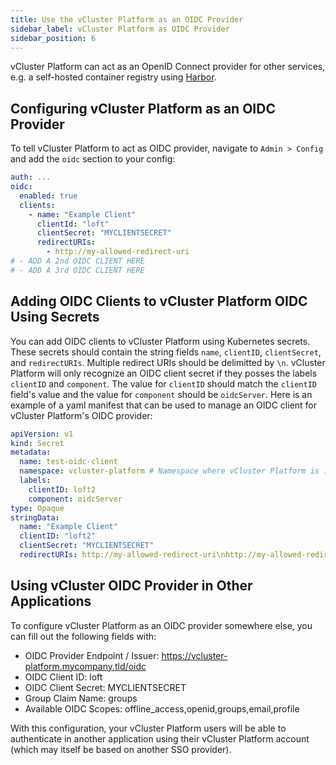 ```yaml
---
title: Use the vCluster Platform as an OIDC Provider
sidebar_label: vCluster Platform as OIDC Provider
sidebar_position: 6
---
```


vCluster Platform can act as an OpenID Connect provider for other services, e.g. a self-hosted container registry using [Harbor](https://goharbor.io).

## Configuring vCluster Platform as an OIDC Provider

To tell vCluster Platform to act as OIDC provider, navigate to `Admin > Config` and add the `oidc` section to your config:

```yaml {2-9}
auth: ...
oidc:
  enabled: true
  clients:
    - name: "Example Client"
      clientId: "loft"
      clientSecret: "MYCLIENTSECRET"
      redirectURIs:
        - http://my-allowed-redirect-uri
# - ADD A 2nd OIDC CLIENT HERE
# - ADD A 3rd OIDC CLIENT HERE
```

## Adding OIDC Clients to vCluster Platform OIDC Using Secrets

You can add OIDC clients to vCluster Platform using Kubernetes secrets. These secrets should contain the string fields `name`, `clientID`, `clientSecret`, and `redirectURIs`. Multiple redirect URIs should be delimitted by `\n`. vCluster Platform will only recognize an OIDC client secret if they posses the labels `clientID` and `component`. The value for `clientID` should match the `clientID` field's value and the value for `component` should be `oidcServer`. Here is an example of a yaml manifest that can be used to manage an OIDC client for vCluster Platform's OIDC provider:

```yaml
apiVersion: v1
kind: Secret
metadata:
  name: test-oidc-client
  namespace: vcluster-platform # Namespace where vCluster Platform is installed
  labels:
    clientID: loft2
    component: oidcServer
type: Opaque
stringData:
  name: "Example Client"
  clientID: "loft2"
  clientSecret: "MYCLIENTSECRET"
  redirectURIs: http://my-allowed-redirect-uri\nhttp://my-allowed-redirect-uri2 # delimit multiple uris with newlines
```

## Using vCluster OIDC Provider in Other Applications

To configure vCluster Platform as an OIDC provider somewhere else, you can fill out the following fields with:

- OIDC Provider Endpoint / Issuer: https://vcluster-platform.mycompany.tld/oidc
- OIDC Client ID: loft
- OIDC Client Secret: MYCLIENTSECRET
- Group Claim Name: groups
- Available OIDC Scopes: offline_access,openid,groups,email,profile

With this configuration, your vCluster Platform users will be able to authenticate in another application using their vCluster Platform account (which may itself be based on another SSO provider).
